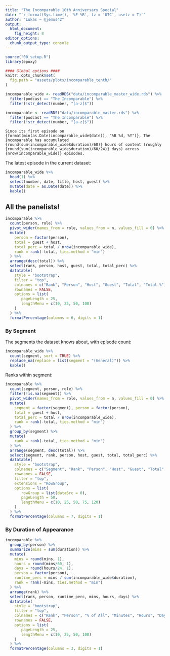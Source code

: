 ```yaml
---
title: "The Incomparable 10th Anniversary Special"
date: "`r format(Sys.time(), '%F %R', tz = 'UTC', usetz = T)`"
author: "Lukas — @jemus42"
output: 
  html_document:
    fig_height: 8
editor_options: 
  chunk_output_type: console
---
```


```r
source("00_setup.R")
library(epoxy)

#### Global options ####
knitr::opts_chunk$set(
  fig.path = "assets/plots/incomparable_tenth/"
)

incomparable_wide <- readRDS("data/incomparable_master_wide.rds") %>%
  filter(podcast == "The Incomparable") %>%
  filter(!str_detect(number, "[a-z]$"))

incomparable <- readRDS("data/incomparable_master.rds") %>%
  filter(podcast == "The Incomparable") %>%
  filter(!str_detect(number, "[a-z]$"))
```

```glue
Since its first episode on {format(min(as.Date(incomparable_wide$date)), "%B %d, %Y")}, The Incomparable has accumulated {round(sum(incomparable_wide$duration)/60)} hours of content (roughly {round(sum(incomparable_wide$duration)/60/24)} days) across {nrow(incomparable_wide)} episodes.
```



The latest episode in the current dataset:

```r
incomparable_wide %>%
  head(1) %>%
  select(number, date, title, host, guest) %>%
  mutate(date = as.Date(date)) %>%
  kable()
```


## All the panelists!

```r
incomparable %>%
  count(person, role) %>%
  pivot_wider(names_from = role, values_from = n, values_fill = 0) %>%
  mutate(
    person = factor(person),
    total = guest + host,
    total_perc = total / nrow(incomparable_wide),
    rank = rank(-total, ties.method = "min")
  ) %>%
  arrange(desc(total)) %>%
  select(rank, person, host, guest, total, total_perc) %>%
  datatable(
    style = "bootstrap",
    filter = "top",
    colnames = c("Rank", "Person", "Host", "Guest", "Total", "Total %"), 
    rownames = FALSE,
    options = list(
       pageLength = 25,
       lengthMenu = c(10, 25, 50, 100)
    )
  ) %>%
  formatPercentage(columns = 6, digits = 1)
```

### By Segment

The segments the dataset knows about, with episode count:

```r
incomparable_wide %>%
  count(segment, sort = TRUE) %>%
  replace_na(replace = list(segment = "(General)")) %>%
  kable()
```

Ranks within segment:

```r
incomparable %>%
  count(segment, person, role) %>%
  filter(!is.na(segment)) %>%
  pivot_wider(names_from = role, values_from = n, values_fill = 0) %>%
  mutate(
    segment = factor(segment), person = factor(person),
    total = guest + host,
    total_perc = total / nrow(incomparable_wide),
    rank = rank(-total, ties.method = "min")
  ) %>%
  group_by(segment) %>%
  mutate(
    rank = rank(-total, ties.method = "min")
  ) %>%
  arrange(segment, desc(total)) %>%
  select(segment, rank, person, host, guest, total, total_perc) %>%
  datatable(
    style = "bootstrap",
    colnames = c("Segment", "Rank", "Person", "Host", "Guest", "Total", "Total %"), 
    rownames = FALSE,
    filter = "top",
    extensions = "RowGroup",
    options = list(
       rowGroup = list(dataSrc = 0),
       pageLength = 50,
       lengthMenu = c(10, 25, 50, 75, 120)
    )
  ) %>%
  formatPercentage(columns = 7, digits = 1)
```

### By Duration of Appearance

```r
incomparable %>%
  group_by(person) %>%
  summarize(mins = sum(duration)) %>%
  mutate(
    mins = round(mins, 1),
    hours = round(mins/60, 1), 
    days = round(hours/24, 1),
    person = factor(person),
    runtime_perc = mins / sum(incomparable_wide$duration),
    rank = rank(-mins, ties.method = "min")
  ) %>%
  arrange(rank) %>%
  select(rank, person, runtime_perc, mins, hours, days) %>%
  datatable(
    style = "bootstrap",
    filter = "top",
    colnames = c("Rank", "Person", "% of All", "Minutes", "Hours", "Days"), 
    rownames = FALSE,
    options = list(
       pageLength = 25,
       lengthMenu = c(10, 25, 50, 100)
    )
  ) %>%
  formatPercentage(columns = 3, digits = 1)
```

